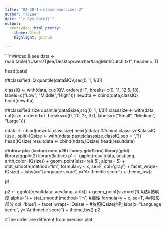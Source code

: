 ```yaml
---
title: "04-20-In-class exercises-2"
author: "TJLee"
date: "`r Sys.Date()`"
output:
  prettydoc::html_pretty:
    theme: 2test
    highlight: github

---
```

```r

##load &  see
data <- read.table("/Users/Tjlee/Desktop/weather/langMathDutch.txt", header = T)

head(data)

##classified IQ
quantile(data$IQV,seq(0, 1, 1/3))

classIQ <- with(data, cut(IQV, ordered=T, breaks=c(0, 11, 12.5, 18), labels=c("Low", "Middle","High")))
newdta <- cbind(data,classIQ)
head(newdta)

##classified size
quantile(data$size,seq(0, 1, 1/3))
classsize <- with(data, cut(size, ordered=T, breaks=c(0, 20, 27, 37), labels=c("Small", "Medium", "Large")))

ndata <- cbind(newdta,classsize)
head(ndata)
##cbind classsize&classIQ  (use , split)
IQsize <- with(ndata,paste(classsize,classIQ,sep = ","))
head(IQsize)
resultdata <- cbind(ndata,IQsize)
head(resultdata)

##draw plot (lecture note p25)
library(gridExtra)
library(grid)
library(ggplot2)
library(lattice)
p1 <- ggplot(resultdata, 
             aes(lang, arith,color=IQsize)) +
  geom_point(size=rel(.5), 
             alpha=.5) +
  stat_smooth(method="lm", 
              formula=y ~ x,
              se=F,
              col='gray') +
  facet_wrap(~ IQsize) +
  labs(x="Language score", y="Arithmetic score") +
  theme_bw() 

p1

p2 <-  ggplot(resultdata, 
             aes(lang, arith)) +
  geom_point(size=rel(1),#點#透明度
             alpha=1) +
  stat_smooth(method="lm", #線性
              formula=y ~ x,
              se=T,     ##陰影部分
              col='blue') +
  facet_wrap(~ IQsize) + #依照IQsize排列
  labs(x="Language score", y="Arithmetic score") +
  theme_bw() 
p2

#The order are different from exercise plot